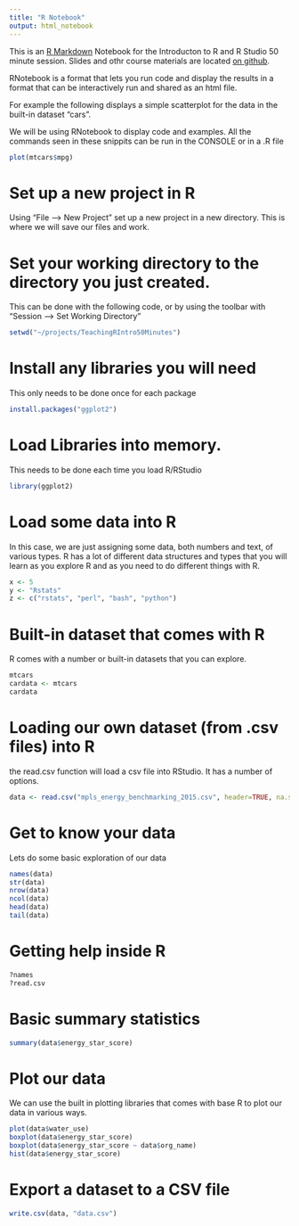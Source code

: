 ```yaml
---
title: "R Notebook"
output: html_notebook
---
```


This is an [R Markdown](http://rmarkdown.rstudio.com) Notebook for the Introducton to R and R Studio 50 minute session. Slides and othr course materials are located [on github](z.umn.edu/rtutorial). 

RNotebook is a format that lets you run code and display the results in a format that can be interactively run and shared as an html file. 

For example the following displays a simple scatterplot for the data in the built-in dataset "cars". 

We will be using RNotebook to display code and examples. All the commands seen in these snippits can be run in the CONSOLE or in a .R file

```r
plot(mtcars$mpg)
```

# Set up a new project in R
Using "File --> New Project" set up a new project in a new directory. This is where we will save our files and work. 

# Set your working directory to the directory you just created. 

This can be done with the following code, or by using the toolbar with "Session --> Set Working Directory"

```r
setwd("~/projects/TeachingRIntro50Minutes")
```


# Install any libraries you will need

This only needs to be done once for each package

```r
install.packages("ggplot2")
```



# Load Libraries into memory. 
This needs to be done each time you load R/RStudio

```r
library(ggplot2)
```

# Load some data into R
In this case, we are just assigning some data, both numbers and text, of various types. R has a lot of different data structures and types that you will learn as you explore R and as you need to do different things with R.

```r
x <- 5
y <- "Rstats"
z <- c("rstats", "perl", "bash", "python")
```


# Built-in dataset that comes with R 
R comes with a number or built-in datasets that you can explore.  


```r
mtcars
cardata <- mtcars
cardata
```

# Loading our own dataset (from .csv files) into R
the read.csv function will load a csv file into RStudio. It has a number of options. 

```r
data <- read.csv("mpls_energy_benchmarking_2015.csv", header=TRUE, na.strings=c("N/A", "Not Available", "NA", "0"))
```

# Get to know your data
Lets do some basic exploration of our data

```r
names(data)
str(data)
nrow(data)
ncol(data)
head(data)
tail(data)
```

# Getting help inside R

```r
?names
?read.csv
```


# Basic summary statistics

```r
summary(data$energy_star_score)
```


# Plot our data
We can use the built in plotting libraries that comes with base R to plot our data in various ways. 

```r
plot(data$water_use)
boxplot(data$energy_star_score)
boxplot(data$energy_star_score ~ data$org_name)
hist(data$energy_star_score)
```

# Export a dataset to a CSV file

```r
write.csv(data, "data.csv")
```

